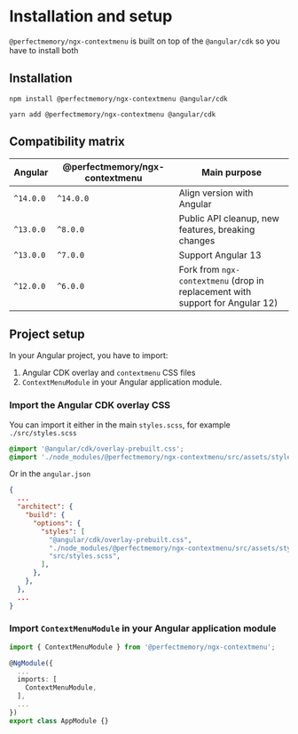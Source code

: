 
<Meta title="Context Menu/Installation and setup" />

# Installation and setup

`@perfectmemory/ngx-contextmenu` is built on top of the `@angular/cdk` so you have to install both

## Installation

```shell
npm install @perfectmemory/ngx-contextmenu @angular/cdk
```

```shell
yarn add @perfectmemory/ngx-contextmenu @angular/cdk
```

## Compatibility matrix

| Angular   | @perfectmemory/ngx-contextmenu | Main purpose                                                                  |
| --------- | ------------------------------ | ----------------------------------------------------------------------------- |
| `^14.0.0` | `^14.0.0`                      | Align version with Angular                                                    |
| `^13.0.0` | `^8.0.0`                       | Public API cleanup, new features, breaking changes                            |
| `^13.0.0` | `^7.0.0`                       | Support Angular 13                                                            |
| `^12.0.0` | `^6.0.0`                       | Fork from `ngx-contextmenu` (drop in replacement with support for Angular 12) |

## Project setup

In your Angular project, you have to import:

1. Angular CDK overlay and `contextmenu` CSS files
2. `ContextMenuModule` in your Angular application module.

### Import the Angular CDK overlay CSS

You can import it either in the main `styles.scss`, for example `./src/styles.scss`

```css
@import '@angular/cdk/overlay-prebuilt.css';
@import './node_modules/@perfectmemory/ngx-contextmenu/src/assets/stylesheets/base.scss';
```

Or in the `angular.json`

```json
{
  ...
  "architect": {
    "build": {
      "options": {
        "styles": [
          "@angular/cdk/overlay-prebuilt.css",
          "./node_modules/@perfectmemory/ngx-contextmenu/src/assets/stylesheets/base.scss",
          "src/styles.scss",
        ],
      },
    },
  },
  ...
}

```

### Import `ContextMenuModule` in your Angular application module

```ts
import { ContextMenuModule } from '@perfectmemory/ngx-contextmenu';

@NgModule({
  ...
  imports: [
    ContextMenuModule,
  ],
  ...
})
export class AppModule {}
```
